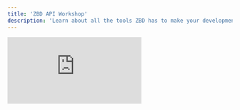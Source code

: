 ```yaml
---
title: 'ZBD API Workshop'
description: 'Learn about all the tools ZBD has to make your development experience great.'
---
```


<iframe
  className="w-full aspect-video rounded-lg"
  src="https://www.youtube.com/embed/uin1P8lo4I8"
  title="ZBD Dev - ZBD API Workshop"
  frameBorder="0"
  allow="accelerometer; fullscreen; autoplay; clipboard-write; encrypted-media; gyroscope; picture-in-picture"
  allowfullscreen
></iframe>